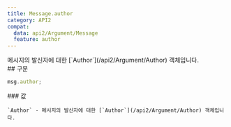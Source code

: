 ```yaml
---
title: Message.author
category: API2
compat:
  data: api2/Argument/Message
  feature: author
---
```


<Section>
  메시지의 발신자에 대한 [`Author`](/api2/Argument/Author) 객체입니다.
</Section>
<Section>
  ## 구문

  ~~~js
  msg.author;
  ~~~

  <Section>
    ### 값

    `Author` - 메시지의 발신자에 대한 [`Author`](/api2/Argument/Author) 객체입니다.
  </Section>
</Section>